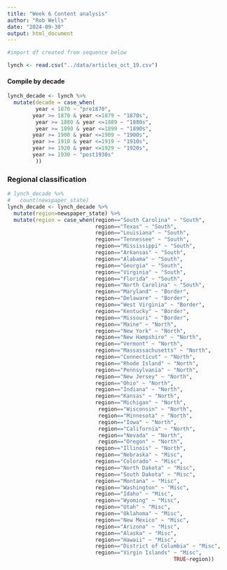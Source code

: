 ```yaml
---
title: "Week 6 Content analysis"
author: "Rob Wells"
date: "2024-09-30"
output: html_document
---
```

```r
#import df created from sequence below

lynch <- read.csv("../data/articles_oct_19.csv")
```

#### Compile by decade
```r
lynch_decade <- lynch %>% 
  mutate(decade = case_when(
         year < 1870 ~ "pre1870",
        year >= 1870 & year <=1879 ~ "1870s",
         year >= 1880 & year <=1889 ~ "1880s",
         year >= 1890 & year <=1899 ~ "1890s",
        year >= 1900 & year <=1909 ~ "1900s",
        year >= 1910 & year <=1919 ~ "1910s",
        year >= 1920 & year <=1929 ~ "1920s",
        year >= 1930 ~ "post1930s"
         ))

```

### Regional classification
```r
# lynch_decade %>% 
#   count(newspaper_state)
lynch_decade <- lynch_decade %>% 
  mutate(region=newspaper_state) %>% 
  mutate(region = case_when(region=="South Carolina" ~ "South",
                            region=="Texas" ~ "South",
                            region=="Louisiana" ~ "South",
                            region=="Tennessee" ~ "South",
                            region=="Mississippi" ~ "South",
                            region=="Arkansas" ~ "South",
                            region=="Alabama" ~ "South",
                            region=="Georgia" ~ "South",
                            region=="Virginia" ~ "South",
                            region=="Florida" ~ "South",
                            region=="North Carolina" ~ "South",
                            region=="Maryland" ~ "Border",
                            region=="Delaware" ~ "Border",
                            region=="West Virginia" ~ "Border",
                            region=="Kentucky" ~ "Border",
                            region=="Missouri" ~ "Border",
                            region=="Maine" ~ "North",
                            region=="New York" ~ "North",
                            region=="New Hampshire" ~ "North",
                            region=="Vermont" ~ "North",
                            region=="Massassachusetts" ~ "North",
                            region=="Connecticut" ~ "North",
                            region=="Rhode Island" ~ "North",
                            region=="Pennsylvania" ~ "North",
                            region=="New Jersey" ~ "North",
                            region=="Ohio" ~ "North",
                            region=="Indiana" ~ "North",
                            region=="Kansas" ~ "North",
                            region=="Michigan" ~ "North",
                             region=="Wisconsin" ~ "North",
                             region=="Minnesota" ~ "North",
                             region=="Iowa" ~ "North",
                             region=="California" ~ "North",
                             region=="Nevada" ~ "North",
                             region=="Oregon" ~ "North",
                            region=="Illinois" ~ "North",
                            region=="Nebraska" ~ "Misc",
                            region=="Colorado" ~ "Misc",
                            region=="North Dakota" ~ "Misc",
                            region=="South Dakota" ~ "Misc",
                            region=="Montana" ~ "Misc",
                            region=="Washington" ~ "Misc",
                            region=="Idaho" ~ "Misc",
                            region=="Wyoming" ~ "Misc",
                            region=="Utah" ~ "Misc",
                            region=="Oklahoma" ~ "Misc",
                            region=="New Mexico" ~ "Misc",
                            region=="Arizona" ~ "Misc",
                            region=="Alaska" ~ "Misc",
                            region=="Hawaii" ~ "Misc",
                            region=="District of Columbia" ~ "Misc",
                            region=="Virgin Islands" ~ "Misc",
                                                     TRUE~region)) 


```


